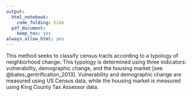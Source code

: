 ```yaml
---
output:
  html_notebook:
    code_folding: hide
  pdf_document:
    keep_tex: yes
always_allow_html: yes
---
```


This method seeks to classify census tracts according to a typology of neighborhood change. This typology is determined using three indicators: vulnerability, demographic change, and the housing market [see @bates_gentrification_2013]. Vulnerability and demographic change are measured using US Census data, while the housing market is measured using King County Tax Assessor data.

